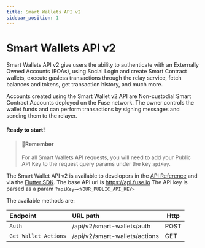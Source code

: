 ```yaml
---
title: Smart Wallets API v2
sidebar_position: 1
---
```


# Smart Wallets API v2

Smart Wallets API v2 give users the ability to authenticate with an Externally Owned Accounts (EOAs), using Social Login and create Smart Contract wallets, execute gasless transactions through the relay service, fetch balances and tokens, get transaction history, and much more.

Accounts created using the Smart Wallet v2 API are Non-custodial Smart Contract Accounts deployed on the Fuse network. The owner controls the wallet funds and can perform transactions by signing messages and sending them to the relayer.


#### Ready to start!

> #### 📘Remember
>
> For all Smart Wallets API requests, you will need to add your Public API Key to the request query params under the key `apiKey`.

The Smart Wallet API v2 is available to developers in the [API Reference](/docs/category/smart-wallet-api-v2/) and via the [Flutter SDK](https://pub.dev/packages/fuse_wallet_sdk). The base API url is https://api.fuse.io The API key is parsed as a param `?apiKey=<YOUR_PUBLIC_API_KEY>`

The available methods are:

| Endpoint                     | URL path                             | Http |
| :--------------------------- | :----------------------------------- | ---- |
| `Auth`                       | /api/v2/smart-wallets/auth           | POST |
| `Get Wallet Actions`         | /api/v2/smart-wallets/actions        | GET  |
